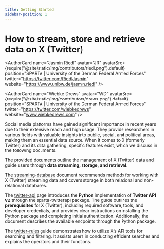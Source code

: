 ---
title: Getting Started
sidebar-position: 1
---

# How to stream, store and retrieve data on X (Twitter)

<LevelChip level="Beginner"/>
<PlatformChip platform="X"/>
<LanguageChip lang="Python"/>
<AuthorCard
  name="Andreas Neumeier"
  avatar="AN"
  avatarSrc={require("@site/static/img/contributors/neumeier.png").default}
  position="SPARTA | University of the German Federal Armed Forces"
  website="https://www.unibw.de/politikwissenschaft/professuren/lehrstuhl-invr/andreas_neumeier"
  linkedin="https://www.linkedin.com/in/andreas-neumeier/"
/>

<AuthorCard
  name="Jasmin Riedl"
  avatar="JR"
  avatarSrc={require("@site/static/img/contributors/riedl.png").default}
  position="SPARTA | University of the German Federal Armed Forces"
  twitter="https://twitter.com/RiedlJasmin"
  website="https://www.unibw.de/jasmin.riedl"
/>

<AuthorCard
  name="Wiebke Drews"
  avatar="WD"
  avatarSrc={require("@site/static/img/contributors/drews.png").default}
  position="SPARTA | University of the German Federal Armed Forces"
  twitter="https://twitter.com/wiebkedrews"
  website="www.wiebkedrews.com"
/>

<LastUpdatedByChip authorOriginal="Neumeier et al." createdOn="13.09.2024" />

<VideoCard
  videoSrc="https://github.com/bertelsmannstift/data-knowledge-hub_videos/raw/main/videos/UPDEM_Neumeier_540.mp4"
  thumbnailSrc="https://github.com/bertelsmannstift/data-knowledge-hub_videos/raw/main/thumbnails/UPDEM_Neumeier_540.png"
/>

Social media platforms have gained significant importance in recent years due to their extensive reach and high usage. They provide researchers in various fields with valuable insights into public, social, and political areas, making them an essential data source. When it comes to X (formerly Twitter) and its data gathering, specific features exist, which we discuss in the following documents.

The provided documents outline the management of X (Twitter) data and guide users through **data streaming, storage, and retrieval**.

The [streaming-database](streaming-database) document recommends methods for working with X (Twitter) streaming data and covers storage in both relational and non-relational databases.

The [twitter-api](twitter-api) page introduces the **Python** implementation of **Twitter API v2** through the sparta-twitterapi package. The guide outlines the **prerequisites** for X (Twitter), including required software, tools, and developer credentials, and provides clear instructions on installing the Python package and completing initial authentication. Additionally, the document describes the available endpoints through the Python package.

The [twitter-rules](twitter-rules) guide demonstrates how to utilize X’s API tools for searching and filtering. It assists users in conducting efficient searches and explains the operators and their functions.
